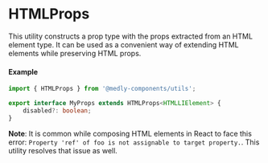 
<Meta title="Utils/Types/HTMLProps" />

# HTMLProps

This utility constructs a prop type with the props extracted from an HTML element type. It can be used as a convenient way of extending HTML elements while preserving HTML props.

#### Example

```ts
import { HTMLProps } from '@medly-components/utils';

export interface MyProps extends HTMLProps<HTMLLIElement> {
    disabled?: boolean;
}
```

**Note**: It is common while composing HTML elements in React to face this error: `Property 'ref' of foo is not assignable to target property.`. This utility resolves that issue as well.
